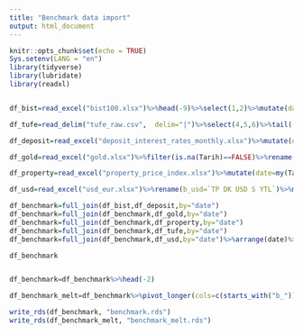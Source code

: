 ```yaml
---
title: "Benchmark data import"
output: html_document
---
```


```r
knitr::opts_chunk$set(echo = TRUE)
Sys.setenv(LANG = "en")
library(tidyverse)
library(lubridate)
library(readxl)



```

```r
df_bist=read_excel("bist100.xlsx")%>%head(-9)%>%select(1,2)%>%mutate(date=dmy(Tarih))%>%select(-Tarih)%>%rename(b_xu100=`TP MK F BILESIK`)%>%filter(is.na(b_xu100)==FALSE)%>%filter(is.na(date)==FALSE)%>%mutate(year=year(date), month=month(date))%>%group_by(year,month)%>%arrange(date)%>%summarise(data_date=max(date), b_xu100=last(b_xu100))%>%mutate(date=ymd(str_c(year,month,"1",sep="-")))%>%select(-year,-month)%>%glimpse()
```



```r
df_tufe=read_delim("tufe_raw.csv",  delim="|")%>%select(4,5,6)%>%tail(-1)%>%head(-1)%>%rename(b_tufe=Sütunlar, year=X4, month=X5)%>%fill(year)%>%separate(month,c("month_num","month_text"),sep="-")%>%unite("date_merge", year:month_num,sep="-")%>%mutate(date=ym(date_merge))%>%select(-month_text,-date_merge)%>%mutate(b_tufe=as.numeric(b_tufe))%>%glimpse()

```


```r
df_deposit=read_excel("deposit_interest_rates_monthly.xlsx")%>%mutate(date=ym(Tarih))%>%rename(b_deposit_rate=`TP TRY MT06`)%>%filter(is.na(date)==FALSE)%>%filter(is.na(b_deposit_rate)==FALSE)%>%select(date,b_deposit_rate)%>%glimpse()
```


```r
df_gold=read_excel("gold.xlsx")%>%filter(is.na(Tarih)==FALSE)%>%rename(date=Tarih, b_gold=Fiyat)%>%filter(is.na(b_gold)==FALSE)%>%mutate(year=year(date), month=month(date))%>%group_by(year,month)%>%arrange(date)%>%summarise(data_date=max(date), b_gold=last(b_gold))%>%mutate(date=ymd(str_c(year,month,"1",sep="-")))%>%select(-month,-year)%>%glimpse()
```


```r
df_property=read_excel("property_price_index.xlsx")%>%mutate(date=my(Tarih))%>%filter(is.na(date)==FALSE)%>%rename(b_property_index=`TP HKFE01`)%>%filter(is.na(b_property_index)==FALSE)%>%select(date,b_property_index)%>%mutate(b_property_index=as.numeric(b_property_index))%>%glimpse()
```




```r
df_usd=read_excel("usd_eur.xlsx")%>%rename(b_usd=`TP DK USD S YTL`)%>%mutate(date=dmy(Tarih))%>%filter(is.na(date)==FALSE)%>%filter(is.na(b_usd)==FALSE)%>%select(date,b_usd)%>%mutate(year=year(date), month=month(date))%>%group_by(year,month)%>%arrange(date)%>%summarise(data_date=max(date), b_usd=last(b_usd))%>%mutate(date=ymd(str_c(year,month,"1",sep="-")))%>%select(-year,-month)%>%glimpse()
```






```r
df_benchmark=full_join(df_bist,df_deposit,by="date")
df_benchmark=full_join(df_benchmark,df_gold,by="date")
df_benchmark=full_join(df_benchmark,df_property,by="date")
df_benchmark=full_join(df_benchmark,df_tufe,by="date")
df_benchmark=full_join(df_benchmark,df_usd,by="date")%>%arrange(date)%>%select(date,b_tufe,b_usd,b_gold, b_xu100,b_property_index,b_deposit_rate)%>%filter(date>=date("2015-11-01"))

df_benchmark
```


```r

```


```r
df_benchmark=df_benchmark%>%head(-2)
```

```r
df_benchmark_melt=df_benchmark%>%pivot_longer(cols=c(starts_with("b_")))%>%rename(price=value)%>%mutate(code=name, fund_type="benchmark",category="benchmark", company_code="benchmark", company_name="benchmark", OKS=FALSE, contribution=FALSE, participation=FALSE)

```


```r
write_rds(df_benchmark, "benchmark.rds")
write_rds(df_benchmark_melt, "benchmark_melt.rds")
```



